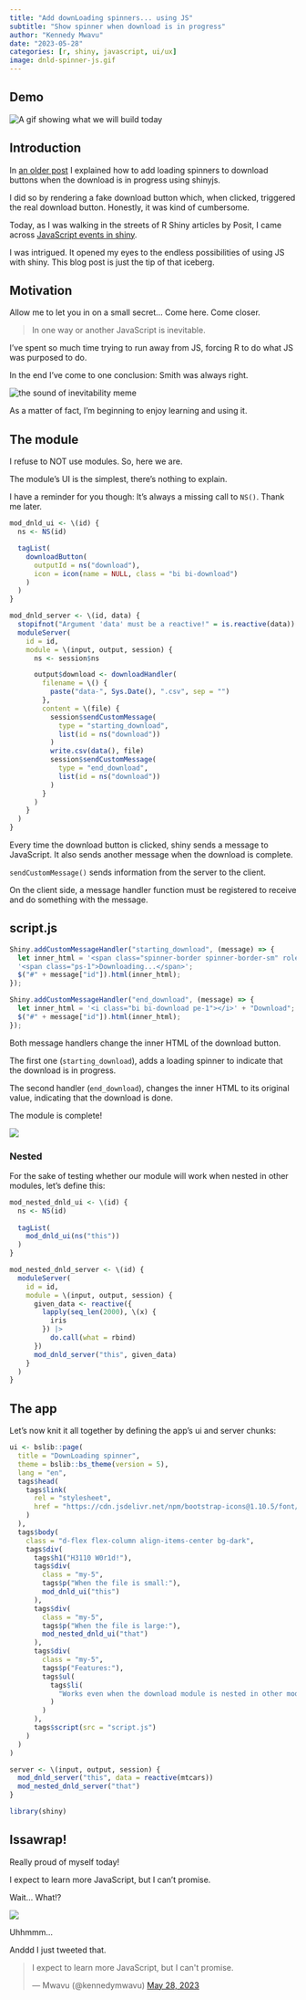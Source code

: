 ```yaml
---
title: "Add downLoading spinners... using JS"
subtitle: "Show spinner when download is in progress"
author: "Kennedy Mwavu"
date: "2023-05-28"
categories: [r, shiny, javascript, ui/ux]
image: dnld-spinner-js.gif
---
```


## Demo

![](dnld-spinner-js.gif){alt="A gif showing what we will build today"}

## Introduction

In [an older post](../download-button-spinner/index.qmd) I explained
how to add loading spinners to download buttons when the download is in 
progress using shinyjs.

I did so by rendering a fake download button which, when clicked, triggered the
real download button. Honestly, it was kind of cumbersome.

Today, as I was walking in the streets of R Shiny articles by Posit, I came 
across [JavaScript events in shiny](https://shiny.posit.co/r/articles/build/js-events/).

I was intrigued. It opened my eyes to the endless possibilities of using JS
with shiny. This blog post is just the tip of that iceberg.

## Motivation

Allow me to let you in on a small secret... Come here. Come closer.

> In one way or another JavaScript is inevitable.

I've spent so much time trying to run away from JS, forcing R to do what JS
was purposed to do.

In the end I've come to one conclusion: Smith was always right.

![](inevitable.jpg){alt="the sound of inevitability meme"}

As a matter of fact, I'm beginning to enjoy learning and using it.

## The module

I refuse to NOT use modules. So, here we are.

The module's UI is the simplest, there's nothing to explain.

I have a reminder for you though: It's always a missing call to `NS()`. Thank
me later.

```.r
mod_dnld_ui <- \(id) {
  ns <- NS(id)

  tagList(
    downloadButton(
      outputId = ns("download"),
      icon = icon(name = NULL, class = "bi bi-download")
    )
  )
}
```

```.r
mod_dnld_server <- \(id, data) {
  stopifnot("Argument 'data' must be a reactive!" = is.reactive(data))
  moduleServer(
    id = id,
    module = \(input, output, session) {
      ns <- session$ns

      output$download <- downloadHandler(
        filename = \() {
          paste("data-", Sys.Date(), ".csv", sep = "")
        },
        content = \(file) {
          session$sendCustomMessage(
            type = "starting_download",
            list(id = ns("download"))
          )
          write.csv(data(), file)
          session$sendCustomMessage(
            type = "end_download",
            list(id = ns("download"))
          )
        }
      )
    }
  )
}
```

Every time the download button is clicked, shiny sends a message to JavaScript.
It also sends another message when the download is complete.

::: {.callout-note}

`sendCustomMessage()` sends information from the server to the client.

On the client side, a message handler function must be registered to receive and
do something with the message.

:::

## script.js


```.js
Shiny.addCustomMessageHandler("starting_download", (message) => {
  let inner_html = '<span class="spinner-border spinner-border-sm" role="status" aria-hidden="true"></span>' +
  '<span class="ps-1">Downloading...</span>';
  $("#" + message["id"]).html(inner_html);
});

Shiny.addCustomMessageHandler("end_download", (message) => {
  let inner_html = '<i class="bi bi-download pe-1"></i>' + "Download";
  $("#" + message["id"]).html(inner_html);
});
```

Both message handlers change the inner HTML of the download button.

The first one (`starting_download`), adds a loading spinner to indicate that the
download is in progress.

The second handler (`end_download`), changes the inner HTML to its original
value, indicating that the download is done.

The module is complete!

![](same-var-name.png)


### Nested

For the sake of testing whether our module will work when nested in other 
modules, let's define this:

```.r
mod_nested_dnld_ui <- \(id) {
  ns <- NS(id)
  
  tagList(
    mod_dnld_ui(ns("this"))
  )
}

mod_nested_dnld_server <- \(id) {
  moduleServer(
    id = id,
    module = \(input, output, session) {
      given_data <- reactive({
        lapply(seq_len(2000), \(x) {
          iris
        }) |>
          do.call(what = rbind)
      })
      mod_dnld_server("this", given_data)
    }
  )
}
```

## The app

Let's now knit it all together by defining the app's ui and server chunks:

<!-- ### ui.R -->

```.r
ui <- bslib::page(
  title = "DownLoading spinner",
  theme = bslib::bs_theme(version = 5),
  lang = "en",
  tags$head(
    tags$link(
      rel = "stylesheet",
      href = "https://cdn.jsdelivr.net/npm/bootstrap-icons@1.10.5/font/bootstrap-icons.css"
    )
  ),
  tags$body(
    class = "d-flex flex-column align-items-center bg-dark",
    tags$div(
      tags$h1("H3110 W0r1d!"),
      tags$div(
        class = "my-5",
        tags$p("When the file is small:"),
        mod_dnld_ui("this")
      ),
      tags$div(
        class = "my-5",
        tags$p("When the file is large:"),
        mod_nested_dnld_ui("that")
      ),
      tags$div(
        class = "my-5",
        tags$p("Features:"),
        tags$ul(
          tags$li(
            "Works even when the download module is nested in other modules"
          )
        )
      ),
      tags$script(src = "script.js")
    )
  )
)
```

<!-- ### server.R -->

```.r
server <- \(input, output, session) {
  mod_dnld_server("this", data = reactive(mtcars))
  mod_nested_dnld_server("that")
}
```

<!-- ### global.R -->

```.r
library(shiny)
```

## Issawrap!

Really proud of myself today!

I expect to learn more JavaScript, but I can't promise.

Wait... What!?

![](unga.jpg)

Uhhmmm...

Anddd I just tweeted that.

```{=html}
<blockquote class="twitter-tweet"><p lang="en" dir="ltr">I expect to learn more JavaScript, but I can&#39;t promise.</p>&mdash; Mwavu (@kennedymwavu) <a href="https://twitter.com/kennedymwavu/status/1662911894699507714?ref_src=twsrc%5Etfw">May 28, 2023</a></blockquote> <script async src="https://platform.twitter.com/widgets.js" charset="utf-8"></script>
```
